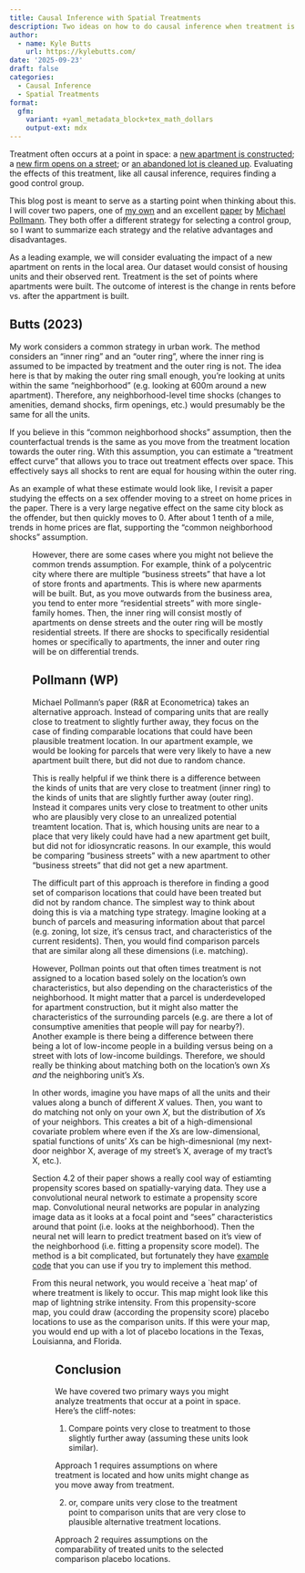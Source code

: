 ```yaml
---
title: Causal Inference with Spatial Treatments
description: Two ideas on how to do causal inference when treatment is a point in space
author:
  - name: Kyle Butts
    url: https://kylebutts.com/
date: '2025-09-23'
draft: false
categories:
  - Causal Inference
  - Spatial Treatments
format:
  gfm:
    variant: +yaml_metadata_block+tex_math_dollars
    output-ext: mdx
---
```




Treatment often occurs at a point in space: a [new apartment is
constructed](https://direct.mit.edu/rest/article-abstract/105/2/359/100977/Local-Effects-of-Large-New-Apartment-Buildings-in);
a [new firm opens on a
street](https://academic.oup.com/jeea/article-abstract/22/4/1798/7472115?redirectedFrom=fulltext);
or [an abandoned lot is cleaned
up](https://www.pnas.org/doi/10.1073/pnas.1718503115). Evaluating the
effects of this treatment, like all causal inference, requires finding a
good control group.

This blog post is meant to serve as a starting point when thinking about
this. I will cover two papers, one of [my
own](https://www.sciencedirect.com/science/article/pii/S0094119022000705)
and an excellent
[paper](https://michaelpollmann.github.io/files/pollmann_spatial_treatments.pdf)
by [Michael Pollmann](https://michaelpollmann.github.io/). They both
offer a different strategy for selecting a control group, so I want to
summarize each strategy and the relative advantages and disadvantages.

As a leading example, we will consider evaluating the impact of a new
apartment on rents in the local area. Our dataset would consist of
housing units and their observed rent. Treatment is the set of points
where apartments were built. The outcome of interest is the change in
rents before vs. after the appartment is built.

## Butts (2023)

My work considers a common strategy in urban work. The method considers
an “inner ring” and an “outer ring”, where the inner ring is assumed to
be impacted by treatment and the outer ring is not. The idea here is
that by making the outer ring small enough, you’re looking at units
within the same “neighborhood” (e.g. looking at 600m around a new
apartment). Therefore, any neighborhood-level time shocks (changes to
amenities, demand shocks, firm openings, etc.) would presumably be the
same for all the units.

If you believe in this “common neighborhood shocks” assumption, then the
counterfactual trends is the same as you move from the treatment
location towards the outer ring. With this assumption, you can estimate
a “treatment effect curve” that allows you to trace out treatment
effects over space. This effectively says all shocks to rent are equal
for housing within the outer ring.

As an example of what these estimate would look like, I revisit a paper
studying the effects on a sex offender moving to a street on home prices
in the paper. There is a very large negative effect on the same city
block as the offender, but then quickly moves to 0. After about 1 tenth
of a mile, trends in home prices are flat, supporting the “common
neighborhood shocks” assumption.

<Figure src="/images/blog/blog-spatial_treatment-rings_ex.png" alt="Example of treatment effect curve using Linden and Rockoff paper" />

However, there are some cases where you might not believe the common
trends assumption. For example, think of a polycentric city where there
are multiple “business streets” that have a lot of store fronts and
apartments. This is where new aparments will be built. But, as you move
outwards from the business area, you tend to enter more “residential
streets” with more single-family homes. Then, the inner ring will
consist mostly of apartments on dense streets and the outer ring will be
mostly residential streets. If there are shocks to specifically
residential homes or specifically to apartments, the inner and outer
ring will be on differential trends.

## Pollmann (WP)

Michael Pollmann’s paper (R&R at Econometrica) takes an alternative
approach. Instead of comparing units that are really close to treatment
to slightly further away, they focus on the case of finding comparable
locations that could have been plausible treatment location. In our
apartment example, we would be looking for parcels that were very likely
to have a new apartment built there, but did not due to random chance.

This is really helpful if we think there is a difference between the
kinds of units that are very close to treatment (inner ring) to the
kinds of units that are slightly further away (outer ring). Instead it
compares units very close to treatment to other units who are plausibly
very close to an unrealized potential treamtent location. That is, which
housing units are near to a place that very likely could have had a new
apartment get built, but did not for idiosyncratic reasons. In our
example, this would be comparing “business streets” with a new apartment
to other “business streets” that did not get a new apartment.

The difficult part of this approach is therefore in finding a good set
of comparison locations that could have been treated but did not by
random chance. The simplest way to think about doing this is via a
matching type strategy. Imagine looking at a bunch of parcels and
measuring information about that parcel (e.g. zoning, lot size, it’s
census tract, and characteristics of the current residents). Then, you
would find comparison parcels that are similar along all these
dimensions (i.e. matching).

However, Pollman points out that often times treatment is not assigned
to a location based solely on the location’s own characteristics, but
also depending on the characteristics of the neighborhood. It might
matter that a parcel is underdeveloped for apartment construction, but
it might also matter the characteristics of the surrounding parcels
(e.g. are there a lot of consumptive amenities that people will pay for
nearby?). Another example is there being a difference between there
being a lot of low-income people in a building versus being on a street
with lots of low-income buildings. Therefore, we should really be
thinking about matching both on the location’s own $X$s *and* the
neighboring unit’s $X$s.

In other words, imagine you have maps of all the units and their values
along a bunch of different $X$ values. Then, you want to do matching not
only on your own $X$, but the distribution of $X$s of your neighbors.
This creates a bit of a high-dimensional covariate problem where even if
the $X$s are low-dimensional, spatial functions of units’ $X$s can be
high-dimesnional (my next-door neighbor X, average of my street’s X,
average of my tract’s X, etc.).

Section 4.2 of their paper shows a really cool way of estiamting
propensity scores based on spatially-varying data. They use a
convolutional neural network to estimate a propensity score map.
Convolutional neural networks are popular in analyzing image data as it
looks at a focal point and “sees” characteristics around that point
(i.e. looks at the neighborhood). Then the neural net will learn to
predict treatment based on it’s view of the neighborhood (i.e. fitting a
propensity score model). The method is a bit complicated, but
fortunately they have [example
code](https://github.com/michaelpollmann/spatialTreat-example) that you
can use if you try to implement this method.

From this neural network, you would receive a \`heat map’ of where
treatment is likely to occur. This map might look like this map of
lightning strike intensity. From this propensity-score map, you could
draw (according the propensity score) placebo locations to use as the
comparison units. If this were your map, you would end up with a lot of
placebo locations in the Texas, Louisianna, and Florida.

<Figure src="/images/blog/blog-spatial_treatment-lightning_intensity.jpg" alt="Washington Post Figure highlighting lightning intensity" />

## Conclusion

We have covered two primary ways you might analyze treatments that occur
at a point in space. Here’s the cliff-notes:

1.  Compare points very close to treatment to those slightly further
    away (assuming these units look similar).

Approach 1 requires assumptions on where treatment is located and how
units might change as you move away from treatment.

2.  or, compare units very close to the treatment point to comparison
    units that are very close to plausible alternative treatment
    locations.

Approach 2 requires assumptions on the comparability of treated units to
the selected comparison placebo locations.
